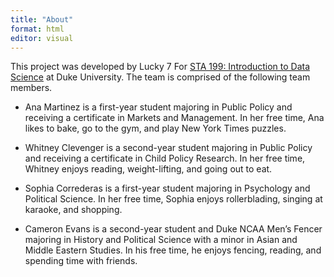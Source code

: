 ```yaml
---
title: "About"
format: html
editor: visual
---
```


This project was developed by Lucky 7 For [STA 199: Introduction to Data Science](https://sta199-s23-2.github.io/) at Duke University. The team is comprised of the following team members.

-   Ana Martinez is a first-year student majoring in Public Policy and receiving a certificate in Markets and Management. In her free time, Ana likes to bake, go to the gym, and play New York Times puzzles.

-   Whitney Clevenger is a second-year student majoring in Public Policy and receiving a certificate in Child Policy Research. In her free time, Whitney enjoys reading, weight-lifting, and going out to eat.

-   Sophia Correderas is a first-year student majoring in Psychology and Political Science. In her free time, Sophia enjoys rollerblading, singing at karaoke, and shopping.

-   Cameron Evans is a second-year student and Duke NCAA Men's Fencer majoring in History and Political Science with a minor in Asian and Middle Eastern Studies. In his free time, he enjoys fencing, reading, and spending time with friends.
